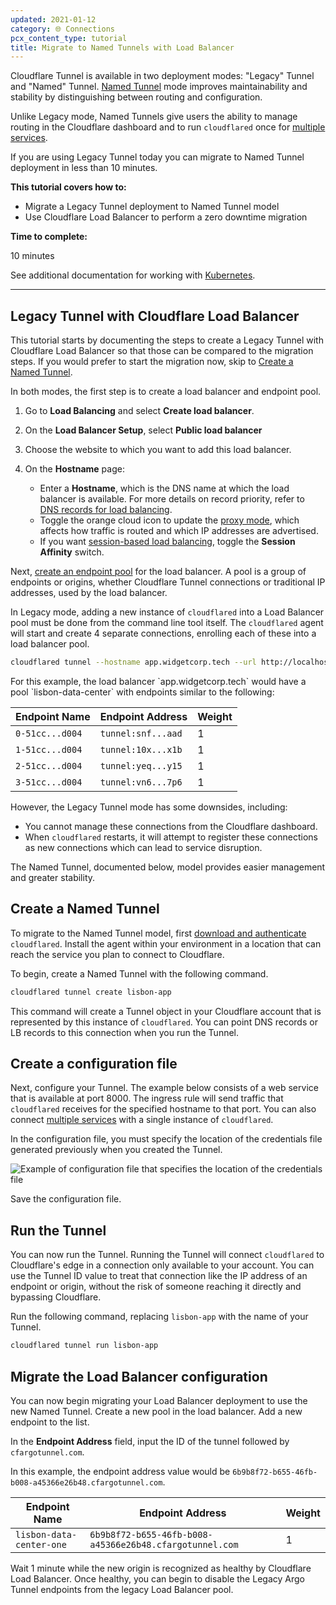 ```yaml
---
updated: 2021-01-12
category: 🌐 Connections
pcx_content_type: tutorial
title: Migrate to Named Tunnels with Load Balancer
---
```



Cloudflare Tunnel is available in two deployment modes: "Legacy" Tunnel and "Named" Tunnel. [Named Tunnel](https://blog.cloudflare.com/argo-tunnels-that-live-forever/) mode improves maintainability and stability by distinguishing between routing and configuration.

Unlike Legacy mode, Named Tunnels give users the ability to manage routing in the Cloudflare dashboard and to run `cloudflared` once for [multiple services](https://blog.cloudflare.com/many-services-one-cloudflared/).

If you are using Legacy Tunnel today you can migrate to Named Tunnel deployment in less than 10 minutes.

**This tutorial covers how to:**

- Migrate a Legacy Tunnel deployment to Named Tunnel model
- Use Cloudflare Load Balancer to perform a zero downtime migration

**Time to complete:**

10 minutes

See additional documentation for working with [Kubernetes](/cloudflare-one/connections/connect-networks/deployment-guides/kubernetes/).

---

## Legacy Tunnel with Cloudflare Load Balancer

This tutorial starts by documenting the steps to create a Legacy Tunnel with Cloudflare Load Balancer so that those can be compared to the migration steps. If you would prefer to start the migration now, skip to [Create a Named Tunnel](#create-a-named-tunnel).

In both modes, the first step is to create a load balancer and endpoint pool.

1. Go to **Load Balancing** and select **Create load balancer**.

2. On the **Load Balancer Setup**, select **Public load balancer** 

3. Choose the website to which you want to add this load balancer.

4. On the **Hostname** page:
   - Enter a **Hostname**, which is the DNS name at which the load balancer is available. For more details on record priority, refer to [DNS records for load balancing](/load-balancing/load-balancers/dns-records/).
   - Toggle the orange cloud icon to update the [proxy mode](/load-balancing/understand-basics/proxy-modes/), which affects how traffic is routed and which IP addresses are advertised.
   - If you want [session-based load balancing](/load-balancing/understand-basics/session-affinity/), toggle the **Session Affinity** switch.

Next, [create an endpoint pool](/load-balancing/pools/create-pool/#create-a-pool) for the load balancer. A pool is a group of <GlossaryTooltip term="endpoint">endpoints</GlossaryTooltip> or origins, whether Cloudflare Tunnel connections or traditional IP addresses, used by the load balancer.

In Legacy mode, adding a new instance of `cloudflared` into a Load Balancer pool must be done from the command line tool itself. The `cloudflared` agent will start and create 4 separate connections, enrolling each of these into a load balancer pool.

```sh
cloudflared tunnel --hostname app.widgetcorp.tech --url http://localhost:8000 --lb-pool lisbon-data-center
```

<Example>
For this example, the load balancer `app.widgetcorp.tech` would have a pool `lisbon-data-center` with endpoints similar to the following:

| Endpoint Name   | Endpoint Address   | Weight |
| --------------- | ------------------ | ------ |
| `0-51cc...d004` | `tunnel:snf...aad` | 1      |
| `1-51cc...d004` | `tunnel:10x...x1b` | 1      |
| `2-51cc...d004` | `tunnel:yeq...y15` | 1      |
| `3-51cc...d004` | `tunnel:vn6...7p6` | 1      |

</Example>

However, the Legacy Tunnel mode has some downsides, including:

- You cannot manage these connections from the Cloudflare dashboard.
- When `cloudflared` restarts, it will attempt to register these connections as new connections which can lead to service disruption.

The Named Tunnel, documented below, model provides easier management and greater stability.

## Create a Named Tunnel

To migrate to the Named Tunnel model, first [download and authenticate](/cloudflare-one/connections/connect-networks/) `cloudflared`. Install the agent within your environment in a location that can reach the service you plan to connect to Cloudflare.

To begin, create a Named Tunnel with the following command.

```sh
cloudflared tunnel create lisbon-app
```

This command will create a Tunnel object in your Cloudflare account that is represented by this instance of `cloudflared`. You can point DNS records or LB records to this connection when you run the Tunnel.

## Create a configuration file

Next, configure your Tunnel. The example below consists of a web service that is available at port 8000. The ingress rule will send traffic that `cloudflared` receives for the specified hostname to that port. You can also connect [multiple services](/cloudflare-one/connections/connect-networks/do-more-with-tunnels/local-management/configuration-file/#file-structure-for-public-hostnames) with a single instance of `cloudflared`.

In the configuration file, you must specify the location of the credentials file generated previously when you created the Tunnel.

![Example of configuration file that specifies the location of the credentials file](~/assets/images/cloudflare-one/secure-origin-connections/migrate-lb-tunnel/tunnel-config.png)

Save the configuration file.

## Run the Tunnel

You can now run the Tunnel. Running the Tunnel will connect `cloudflared` to Cloudflare's edge in a connection only available to your account. You can use the Tunnel ID value to treat that connection like the IP address of an <GlossaryTooltip term="endpoint">endpoint</GlossaryTooltip> or origin, without the risk of someone reaching it directly and bypassing Cloudflare.

Run the following command, replacing `lisbon-app` with the name of your Tunnel.

```sh
cloudflared tunnel run lisbon-app
```

## Migrate the Load Balancer configuration

You can now begin migrating your Load Balancer deployment to use the new Named Tunnel. Create a new pool in the load balancer. Add a new endpoint to the list.

In the **Endpoint Address** field, input the ID of the tunnel followed by `cfargotunnel.com`.

<Example>

In this example, the endpoint address value would be `6b9b8f72-b655-46fb-b008-a45366e26b48.cfargotunnel.com`.

| Endpoint Name            | Endpoint Address                                        | Weight |
| ------------------------ | ------------------------------------------------------- | ------ |
| `lisbon-data-center-one` | `6b9b8f72-b655-46fb-b008-a45366e26b48.cfargotunnel.com` | 1      |

</Example>

Wait 1 minute while the new origin is recognized as healthy by Cloudflare Load Balancer. Once healthy, you can begin to disable the Legacy Argo Tunnel endpoints from the legacy Load Balancer pool.
